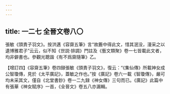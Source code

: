 ```yaml
---
---
---
```

title: 一二七 全晉文卷八〇
---




張敏《頭責子羽文》。按洪邁《容齋五筆》言“故簏中得此文，惜其泯没，漫采之以遺博雅君子”云云，似不知《世説·排調》門註及《藝文類聚》卷一七皆載此文者，均非僻書也。參觀光聰諧《有不爲齋隨筆》乙。

【增訂四】《容齋五筆》卷四録張敏《頭責子羽文》，復云：“《集仙傳》所載神女成公智瓊傳，見於《太平廣記》，蓋敏之作也。”按《廣記》卷六一載《智瓊傳》，嚴可均未采其文，僅自《北堂書鈔》卷一二九録《神女傳》三句而已。《廣記》此篇中有張華《神女賦序》一首，《全晉文》卷五八亦漏輯。